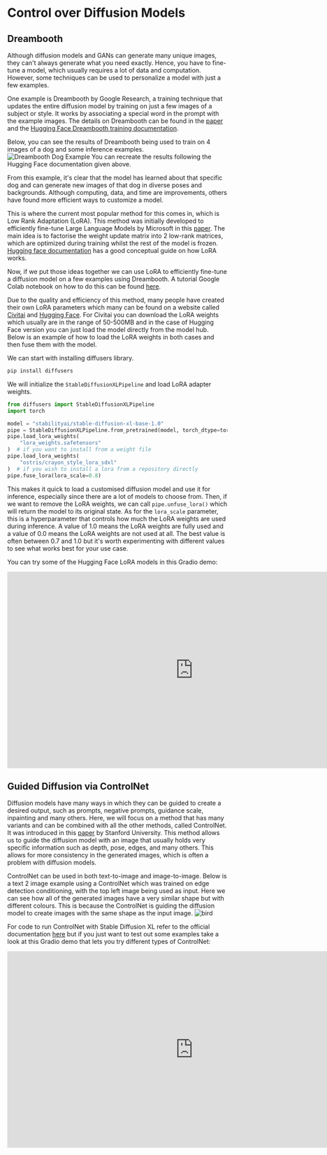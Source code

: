 # Control over Diffusion Models

## Dreambooth

Although diffusion models and GANs can generate many unique images, they can't always generate what you need exactly. Hence, you have to fine-tune a model, which usually requires a lot of data and computation. However, some techniques can be used to personalize a model with just a few examples.

One example is Dreambooth by Google Research, a training technique that updates the entire diffusion model by training on just a few images of a subject or style. It works by associating a special word in the prompt with the example images. The details on Dreambooth can be found in the [paper](https://dreambooth.github.io/) and the [Hugging Face Dreambooth training documentation](https://huggingface.co/docs/diffusers/training/dreambooth).

Below, you can see the results of Dreambooth being used to train on 4 images of a dog and some inference examples.
![Dreambooth Dog Example](https://huggingface.co/datasets/hf-vision/course-assets/resolve/main/teaser_static.jpg)
You can recreate the results following the Hugging Face documentation given above.

From this example, it's clear that the model has learned about that specific dog and can generate new images of that dog in diverse poses and backgrounds. Although computing, data, and time are improvements, others have found more efficient ways to customize a model.

This is where the current most popular method for this comes in, which is Low Rank Adaptation (LoRA). This method was initially developed to efficiently fine-tune Large Language Models by Microsoft in this [paper](https://arxiv.org/abs/2106.09685). The main idea is to factorise the weight update matrix into 2 low-rank matrices, which are optimized during training whilst the rest of the model is frozen. [Hugging face documentation](https://huggingface.co/docs/peft/conceptual_guides/lora) has a good conceptual guide on how LoRA works.

Now, if we put those ideas together we can use LoRA to efficiently fine-tune a diffusion model on a few examples using Dreambooth. A tutorial Google Colab notebook on how to do this can be found [here](https://colab.research.google.com/github/huggingface/notebooks/blob/main/diffusers/SDXL_DreamBooth_LoRA_.ipynb).

Due to the quality and efficiency of this method, many people have created their own LoRA parameters which many can be found on a website called [Civitai](https://civitai.com/models) and [Hugging Face](https://huggingface.co/collections/multimodalart/awesome-sdxl-loras-64f9af6d5cce4f4e8f351466). 
For Civitai you can download the LoRA weights which usually are in the range of 50-500MB and in the case of Hugging Face version you can just load the model directly from the model hub.
Below is an example of how to load the LoRA weights in both cases and then fuse them with the model.

We can start with installing diffusers library.
```bash
pip install diffusers
````
We will initialize the `StableDiffusionXLPipeline` and load LoRA adapter weights.
```python
from diffusers import StableDiffusionXLPipeline
import torch

model = "stabilityai/stable-diffusion-xl-base-1.0"
pipe = StableDiffusionXLPipeline.from_pretrained(model, torch_dtype=torch.float16)
pipe.load_lora_weights(
    "lora_weights.safetensors"
)  # if you want to install from a weight file
pipe.load_lora_weights(
    "ostris/crayon_style_lora_sdxl"
)  # if you wish to install a lora from a repository directly
pipe.fuse_lora(lora_scale=0.8)
```

This makes it quick to load a customised diffusion model and use it for inference, especially since there are a lot of models to choose from. Then, if we want to remove the LoRA weights, we can call `pipe.unfuse_lora()` which will return the model to its original state. As for the `lora_scale` parameter, this is a hyperparameter that controls how much the LoRA weights are used during inference. A value of 1.0 means the LoRA weights are fully used and a value of 0.0 means the LoRA weights are not used at all. The best value is often between 0.7 and 1.0 but it's worth experimenting with different values to see what works best for your use case.

You can try some of the Hugging Face LoRA models in this Gradio demo:
<iframe
	src="https://multimodalart-LoraTheExplorer.hf.space"
	frameborder="0"
	width="850"
	height="450">
</iframe>

## Guided Diffusion via ControlNet

Diffusion models have many ways in which they can be guided to create a desired output, such as prompts, negative prompts, guidance scale, inpainting and many others. Here, we will focus on a method that has many variants and can be combined with all the other methods, called ControlNet. It was introduced in this [paper](https://arxiv.org/abs/2302.05543) by Stanford University. This method allows us to guide the diffusion model with an image that usually holds very specific information such as depth, pose, edges, and many others. This allows for more consistency in the generated images, which is often a problem with diffusion models.

ControlNet can be used in both text-to-image and image-to-image. Below is a text 2 image example using a ControlNet which was trained on edge detection conditioning, with the top left image being used as input.
Here we can see how all of the generated images have a very similar shape but with different colours. This is because the ControlNet is guiding the diffusion model to create images with the same shape as the input image.
 ![bird](https://github.com/lllyasviel/ControlNet/raw/main/github_page/p1.png)

For code to run ControlNet with Stable Diffusion XL refer to the official documentation [here](https://huggingface.co/docs/diffusers/api/pipelines/controlnet_sdxl#diffusers.StableDiffusionXLControlNetPipeline) but if you just want to test out some examples take a look at this Gradio demo that lets you try different types of ControlNet:
<iframe
	src="https://hysts-ControlNet-v1-1.hf.space"
	frameborder="0"
	width="850"
	height="450">
</iframe>